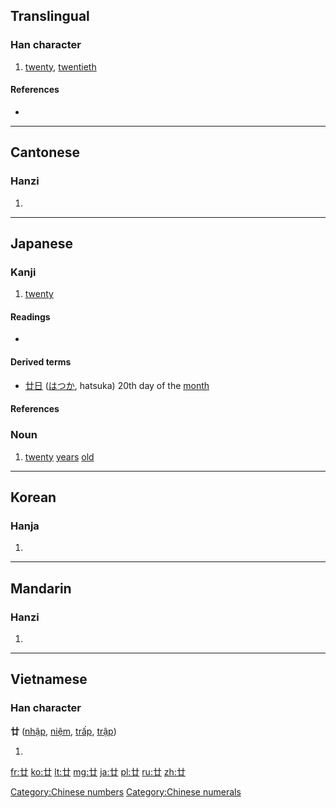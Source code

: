{{also|廾}}
==Translingual==

===Han character===
{{Han char|rn=55|rad=廾|as=01|sn=4|four=4477<sub>0</sub>|canj=廿 (T)}}

# [[twenty]], [[twentieth]]

====References====
* {{Han ref|kx=0353.100|dkj=09586|dj=0668.090|hdz=10059.020|uh=5EFF|ud=24319|bh=A4DC|bd=42204}}

[[Category:Chinese numbers]]
[[Category:Chinese numerals]]

----

==Cantonese==

===Hanzi===
{{yue-hanzi|jyut=ya6|y=nim6, ye6}}

# {{defn|lang=yue|sort=廾01}}

----

==Japanese==

===Kanji===
{{ja-kanji|grade=n|rs=廾01}}

# [[twenty]]

====Readings====
* {{ja-readings|on=[[じゅう]] (jū), [[にゅう]] (nyū)|kun=[[にじゅう]] (nijuu)|nanori=[[はつ]], (hatsu)}}

====Derived terms====
* [[廿日]] ([[はつか]], hatsuka) 20th day of the [[month]]

====References====
{{ja-kref
|jis= 467B
|ku= 3891
|shift= 93F9
|euc= C6FB
|freq= ''not ranked''
|nelson= 1550
|newnelson= 1662
|halpern= 3449
|kld= ''not listed''
|heisig=	1190
|tuttle= 0a4.36
}}

===Noun===
{{ja-noun|k|hira=はたち|rom=hatachi|hidx=はたち}}

# [[twenty]] [[years]] [[old]] {{archaic|lang=ja|skey=はたち}}

----

==Korean==

===Hanja===
{{ko-hanja|hangeul=입|rv=ip|mr=ip}}

# {{defn|lang=ko|sort=廾01}}

----

==Mandarin==

===Hanzi===
{{cmn-hanzi|pin=[[niàn]] ([[nian4]]), [[pán]] ([[pan2]])|wg=nien<sup>4</sup>, p'an<sup>2</sup>}}

# {{defn|lang=cmn|sort=廾01}}

----

==Vietnamese==

===Han character===
'''廿''' ([[nhập]], [[niệm]], [[trấp]], [[trập]])

# {{defn|lang=vi}}

[[fr:廿]]
[[ko:廿]]
[[lt:廿]]
[[mg:廿]]
[[ja:廿]]
[[pl:廿]]
[[ru:廿]]
[[zh:廿]]